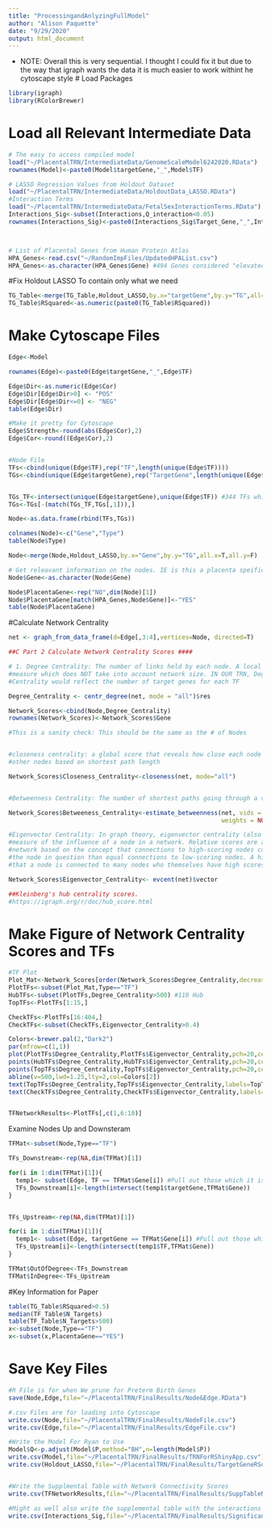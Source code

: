 ```yaml
---
title: "ProcessingandAnlyzingFullModel"
author: "Alison Paquette"
date: "9/29/2020"
output: html_document
---
```


* NOTE: Overall this is very sequential. I thought I could fix it but due to the way that igraph wants the data it is much easier to work withint he cytoscape style 
# Load Packages
```r
library(igraph)
library(RColorBrewer)
```


# Load all Relevant Intermediate Data
```r
# The easy to access compiled model
load("~/PlacentalTRN/IntermediateData/GenomeScaleModel6242020.RData")
rownames(Model)<-paste0(Model$targetGene,"_",Model$TF)

# LASSO Regression Values from Holdout Dataset
load("~/PlacentalTRN/IntermediateData/HoldoutData_LASSO.RData")
#Interaction Terms
load("~/PlacentalTRN/IntermediateData/FetalSexInteractionTerms.RData")
Interactions_Sig<-subset(Interactions,Q_interaction<0.05)
rownames(Interactions_Sig)<-paste0(Interactions_Sig$Target_Gene,"_",Interactions_Sig$TF)



# List of Placental Genes from Human Protein Atlas
HPA_Genes<-read.csv("~/RandomImpFiles/UpdatedHPAList.csv")
HPA_Genes<-as.character(HPA_Genes$Gene) #494 Genes considered "elevated" in the placenta as compared to other tissues https://www.proteinatlas.org/humanproteome/tissue/placenta


```

#Fix Holdout LASSO To contain only what we need
```r
TG_Table<-merge(TG_Table,Holdout_LASSO,by.x="targetGene",by.y="TG",all=F)
TG_Table$RSquared<-as.numeric(paste0(TG_Table$RSquared))
```

# Make Cytoscape Files

```r
Edge<-Model

rownames(Edge)<-paste0(Edge$targetGene,"_",Edge$TF)

Edge$Dir<-as.numeric(Edge$Cor)
Edge$Dir[Edge$Dir>0] <- "POS"
Edge$Dir[Edge$Dir<=0] <- "NEG"
table(Edge$Dir)

#Make it pretty for Cytoscape
Edge$Strength<-round(abs(Edge$Cor),2)
Edge$Cor<-round((Edge$Cor),2)


#Node File
TFs<-cbind(unique(Edge$TF),rep("TF",length(unique(Edge$TF))))
TGs<-cbind(unique(Edge$targetGene),rep("TargetGene",length(unique(Edge$targetGene))))


TGs_TF<-intersect(unique(Edge$targetGene),unique(Edge$TF)) #344 TFs which are also target genes
TGs<-TGs[-(match(TGs_TF,TGs[,1])),]

Node<-as.data.frame(rbind(TFs,TGs))

colnames(Node)<-c("Gene","Type")
table(Node$Type)

Node<-merge(Node,Holdout_LASSO,by.x="Gene",by.y="TG",all.x=T,all.y=F)

# Get releavant information on the nodes. IE is this a placenta speific gene
Node$Gene<-as.character(Node$Gene)

Node$PlacentaGene<-rep("NO",dim(Node)[1])
Node$PlacentaGene[match(HPA_Genes,Node$Gene)]<-"YES"
table(Node$PlacentaGene)


```

#Calculate Network Centrality
```r
net <- graph_from_data_frame(d=Edge[,3:4],vertices=Node, directed=T)

##C Part 2 Calculate Network Centrality Scores ####

# 1. Degree Centrality: The number of links held by each node. A local
#measure which does NOT take into account network size. IN OUR TRN, Degree
#Centrality would reflect the number of target genes for each TF

Degree_Centrality <- centr_degree(net, mode = "all")$res

Network_Scores<-cbind(Node,Degree_Centrality)
rownames(Network_Scores)<-Network_Scores$Gene

#This is a sanity check: This should be the same as the # of Nodes


#closeness centrality: a global score that reveals how close each node is to all
#other nodes based on shortest path length

Network_Scores$Closeness_Centrality<-closeness(net, mode="all")


#Betweenness Centrality: The number of shortest paths going through a vertex or edge

Network_Scores$Betweeness_Centrality<-estimate_betweenness(net, vids = V(net), directed = TRUE,cutoff=0,
                                                           weights = NULL, nobigint = TRUE)

#Eigenvector Centrality: In graph theory, eigenvector centrality (also called eigencentrality) is a
#measure of the influence of a node in a network. Relative scores are assigned to all nodes in the
#network based on the concept that connections to high-scoring nodes contribute more to the score of
#the node in question than equal connections to low-scoring nodes. A high eigenvector score means
#that a node is connected to many nodes who themselves have high scores.

Network_Scores$Eigenvector_Centrality<- evcent(net)$vector

##Kleinberg's hub centrality scores.
#https://igraph.org/r/doc/hub_score.html


```

# Make Figure of Network Centrality Scores and TFs 
```r

#TF Plot
Plot_Mat<-Network_Scores[order(Network_Scores$Degree_Centrality,decreasing=T),]
PlotTFs<-subset(Plot_Mat,Type=="TF")
HubTFs<-subset(PlotTFs,Degree_Centrality>500) #110 Hub
TopTFs<-PlotTFs[1:15,]

CheckTFs<-PlotTFs[16:404,]
CheckTFs<-subset(CheckTFs,Eigenvector_Centrality>0.4)

Colors<-brewer.pal(2,"Dark2")
par(mfrow=c(1,1))
plot(PlotTFs$Degree_Centrality,PlotTFs$Eigenvector_Centrality,pch=20,cex=0.5,xlab="Genes Sorted by Degree Centrality",ylab="Eigen Vector Centrality",xlim=c(0,2500))
points(HubTFs$Degree_Centrality,HubTFs$Eigenvector_Centrality,pch=20,cex=0.75,col=Colors[2])
points(TopTFs$Degree_Centrality,TopTFs$Eigenvector_Centrality,pch=20,cex=1.1,col=Colors[1])
abline(v=500,lwd=1.25,lty=2,col=Colors[2])
text(TopTFs$Degree_Centrality,TopTFs$Eigenvector_Centrality,labels=TopTFs$Gene,cex=0.5,pos=4,col=Colors[1])
text(CheckTFs$Degree_Centrality,CheckTFs$Eigenvector_Centrality,labels=CheckTFs$Gene,cex=0.5,pos=2,col=Colors[2])


TFNetworkResults<-PlotTFs[,c(1,6:10)]
```


Examine Nodes Up and Downsteram
```r
TFMat<-subset(Node,Type=="TF")

TFs_Downstream<-rep(NA,dim(TFMat)[1])

for(i in 1:dim(TFMat)[1]){
  temp1<- subset(Edge, TF == TFMat$Gene[i]) #Pull out those which it is a regulator
  TFs_Downstream[i]<-length(intersect(temp1$targetGene,TFMat$Gene))
}


TFs_Upstream<-rep(NA,dim(TFMat)[1])

for(i in 1:dim(TFMat)[1]){
  temp1<- subset(Edge, targetGene == TFMat$Gene[i]) #Pull out those which it is a regulator
  TFs_Upstream[i]<-length(intersect(temp1$TF,TFMat$Gene))
}

TFMat$OutOfDegree<-TFs_Downstream
TFMat$InDegree<-TFs_Upstream

```

#Key Information for Paper
```r
table(TG_Table$RSquared>0.5)
median(TF_Table$N_Targets)
table(TF_Table$N_Targets>500)
x<-subset(Node,Type=="TF")
x<-subset(x,PlacentaGene=="YES")

```

# Save Key Files
```r
#R File is for when We prune for Preterm Birth Genes
save(Node,Edge,file="~/PlacentalTRN/FinalResults/Node&Edge.RData")

#.csv Files are for loading into Cytoscape
write.csv(Node,file="~/PlacentalTRN/FinalResults/NodeFile.csv")
write.csv(Edge,file="~/PlacentalTRN/FinalResults/EdgeFile.csv")

#Write the Model For Ryan to Use
Model$Q<-p.adjust(Model$P,method="BH",n=length(Model$P))
write.csv(Model,file="~/PlacentalTRN/FinalResults/TRNForRShinyApp.csv")
write.csv(Holdout_LASSO,file="~/PlacentalTRN/FinalResults/TargetGeneRSquared.csv")


#Write the Supplmental Table with Network Connectivity Scores
write.csv(TFNetworkResults,file="~/PlacentalTRN/FinalResults/SuppTableNetworkResults.csv")

#Might as well also write the supplemental table with the interactions
write.csv(Interactions_Sig,file="~/PlacentalTRN/FinalResults/SignificantInteractions.csv")
```
